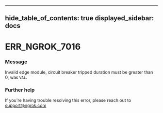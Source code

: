 

---
hide_table_of_contents: true
displayed_sidebar: docs
---


# ERR_NGROK_7016

### Message
Invalid edge module, circuit breaker tripped duration must be greater than 0, was `VAL`.

<ErrorDetails error="err_ngrok_7016" />



### Further help
If you're having trouble resolving this error, please reach out to [support@ngrok.com](mailto:support@ngrok.com?subject=Help%20with%20ERR_NGROK_7016)

